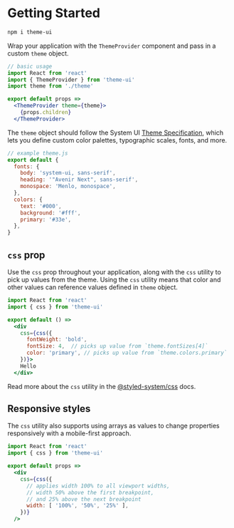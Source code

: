 

# Getting Started

```sh
npm i theme-ui
```

Wrap your application with the `ThemeProvider` component and pass in a custom `theme` object.

```jsx
// basic usage
import React from 'react'
import { ThemeProvider } from 'theme-ui'
import theme from './theme'

export default props =>
  <ThemeProvider theme={theme}>
    {props.children}
  </ThemeProvider>
```

The `theme` object should follow the System UI [Theme Specification][],
which lets you define custom color palettes, typographic scales, fonts, and more.

```js
// example theme.js
export default {
  fonts: {
    body: 'system-ui, sans-serif',
    heading: '"Avenir Next", sans-serif',
    monospace: 'Menlo, monospace',
  },
  colors: {
    text: '#000',
    background: '#fff',
    primary: '#33e',
  },
}
```

## `css` prop

Use the `css` prop throughout your application, along with the `css` utility to pick up values from the theme.
Using the `css` utility means that
color and other values can reference values defined in `theme` object.

```jsx
import React from 'react'
import { css } from 'theme-ui'

export default () =>
  <div
    css={css({
      fontWeight: 'bold',
      fontSize: 4,  // picks up value from `theme.fontSizes[4]`
      color: 'primary', // picks up value from `theme.colors.primary`
    })}>
    Hello
  </div>
```

Read more about the `css` utility in the [@styled-system/css](https://styled-system.com/css/) docs.

## Responsive styles

The `css` utility also supports using arrays as values to change properties responsively with a mobile-first approach.

```jsx
import React from 'react'
import { css } from 'theme-ui'

export default props =>
  <div
    css={css({
      // applies width 100% to all viewport widths,
      // width 50% above the first breakpoint,
      // and 25% above the next breakpoint
      width: [ '100%', '50%', '25%' ],
    })}
  />
```

[theme specification]: https://system-ui.com/theme
